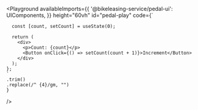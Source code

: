 
<Meta title="Playground" />

  <Playground
    availableImports={{
      '@bikeleasing-service/pedal-ui': UIComponents,
    }}
    height="60vh"
    id="pedal-play"
    code={`

      const [count, setCount] = useState(0);

      return (
        <div>
          <p>Count: {count}</p>
          <Button onClick={() => setCount(count + 1)}>Increment</Button>
        </div>
      );
    };
    `
    .trim()
    .replace(/^ {4}/gm, "")
    }

/>
